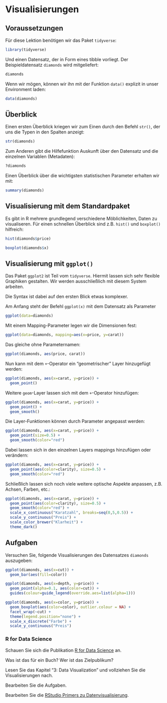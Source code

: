 # Visualisierungen

## Voraussetzungen

Für diese Lektion benötigen wir das Paket `tidyverse`:

```r
library(tidyverse)
```

Und einen Datensatz, der in Form eines tibble vorliegt. Der Beispieldatensatz `diamonds` wird mitgeliefert:

```r
diamonds
```

Wenn wir mögen, können wir ihn mit der Funktion `data()` explizit in unser Environment laden:

```r
data(diamonds)
```

## Überblick

Einen ersten Überblick kriegen wir zum Einen durch den Befehl `str()`, der uns die Typen in den Spalten anzeigt:

```r
str(diamonds)
```

Zum Anderen gibt die Hilfefunktion Auskunft über den Datensatz und die einzelnen Variablen (Metadaten):

```r
?diamonds
```

Einen Überblick über die wichtigsten statistischen Parameter erhalten wir mit:

```r
summary(diamonds)
```

## Visualisierung mit dem Standardpaket

Es gibt in R mehrere grundlegend verschiedene Möblichkeiten, Daten zu visualiseren. Für einen schnellen Überblick sind z.B. `hist()` und `boxplot()` hilfreich:

```r
hist(diamonds$price)
```

```r
boxplot(diamonds$x)
```

## Visualisierung mit `ggplot()`

Das Paket `ggplot2` ist Teil vom `tidyverse`. Hiermit lassen sich sehr flexible Graphiken gestalten. Wir werden ausschließlich mit diesem System arbeiten.

Die Syntax ist dabei auf den ersten Blick etwas komplexer.

Am Anfang steht der Befehl `ggplot(x)` mit dem Datensatz als Parameter

```r
ggplot(data=diamonds)
```

Mit einem Mapping-Parameter legen wir die Dimensionen fest:

```r
ggplot(data=diamonds, mapping=aes(x=price, y=carat))
```

Das gleiche ohne Parameternamen:

```r
ggplot(diamonds, aes(price, carat))
```

Nun kann mit dem `+`-Operator ein "geometrischer" Layer hinzugefügt werden:
  
```r
ggplot(diamonds, aes(x=carat, y=price)) +
  geom_point()
```

Weitere `geom`-Layer lassen sich mit dem `+`-Operator hinzufügen:

```r
ggplot(diamonds, aes(x=carat, y=price)) +
  geom_point() +
  geom_smooth()
```

Die Layer-Funktionen können durch Parameter angepasst werden:

```r
ggplot(diamonds, aes(x=carat, y=price)) +
  geom_point(size=0.5) +
  geom_smooth(color="red")
```

Dabei lassen sich in den einzelnen Layers mappings hinzufügen oder verändern:

```r
ggplot(diamonds, aes(x=carat, y=price)) +
  geom_point(aes(color=clarity), size=0.5) +
  geom_smooth(color="red")
```

Schließlich lassen sich noch viele weitere optische Aspekte anpassen, z.B. Achsen, Farben, etc.:

```r
ggplot(diamonds, aes(x=carat, y=price)) +
  geom_point(aes(color=clarity), size=0.5) +
  geom_smooth(color="red") +
  scale_x_continuous("Karatzahl", breaks=seq(0,5,0.5)) +
  scale_y_continuous("Preis") +
  scale_color_brewer("Klarheit") +
  theme_dark()
```


## Aufgaben

Versuchen Sie, folgende Visualisierungen des Datensatzes `diamonds` auszugeben: 

```r
ggplot(diamonds, aes(x=cut)) +
  geom_bar(aes(fill=color))
```

```r
ggplot(diamonds, aes(x=depth, y=price)) +
  geom_point(alpha=0.1, aes(color=cut)) +
  guides(colour=guide_legend(override.aes=list(alpha=1)))
```

```r
ggplot(diamonds, aes(x=color, y=price)) +
  geom_boxplot(aes(color=color), outlier.colour = NA) +
  facet_wrap(~cut) +
  theme(legend.position="none") +
  scale_x_discrete("Farbe") + 
  scale_y_continuous("Preis")
```

### R for Data Science

Schauen Sie sich die Publikation [R for Data Science](https://r4ds.had.co.nz/) an.

Was ist das für ein Buch? Wer ist das Zielpublikum?

Lesen Sie das Kapitel "3: Data Visualization" und vollziehen Sie die Visualisierungen nach.

Bearbeiten Sie die Aufgaben.

Bearbeiten Sie die [RStudio Primers zu Datenvisualisierung](https://rstudio.cloud/learn/primers/3).
